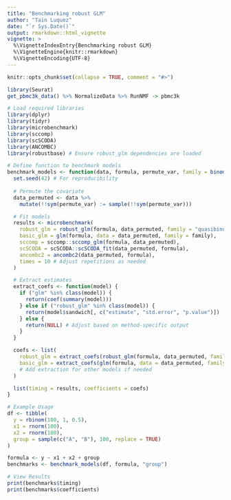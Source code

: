 ```yaml
---
title: "Benchmarking robust GLM"
author: "Tain Luquez"
date: "`r Sys.Date()`"
output: rmarkdown::html_vignette
vignette: >
  %\VignetteIndexEntry{Benchmarking robust GLM}
  %\VignetteEngine{knitr::rmarkdown}
  %\VignetteEncoding{UTF-8}
---
```


```r
knitr::opts_chunk$set(collapse = TRUE, comment = "#>")
```

```r
library(Seurat)
get_pbmc3k_data() %>% NormalizeData %>% RunNMF -> pbmc3k

# Load required libraries
library(dplyr)
library(tidyr)
library(microbenchmark)
library(sccomp)
library(scSCODA)
library(ANCOMBC)
library(robustbase) # Ensure robust_glm dependencies are loaded

# Define function to benchmark models
benchmark_models <- function(data, formula, permute_var, family = binomial()) {
  set.seed(42) # For reproducibility
  
  # Permute the covariate
  data_permuted <- data %>%
    mutate(!!sym(permute_var) := sample(!!sym(permute_var)))

  # Fit models
  results <- microbenchmark(
    robust_glm = robust_glm(formula, data_permuted, family = "quasibinomial"),
    basic_glm = glm(formula, data = data_permuted, family = family),
    sccomp = sccomp::sccomp_glm(formula, data_permuted),
    scSCODA = scSCODA::scSCODA_fit(data_permuted, formula),
    ancombc2 = ancombc2(data_permuted, formula),
    times = 10 # Adjust repetitions as needed
  )

  # Extract estimates
  extract_coefs <- function(model) {
    if ("glm" %in% class(model)) {
      return(coef(summary(model)))
    } else if ("robust_glm" %in% class(model)) {
      return(model$sandwich[, c("estimate", "std.error", "p.value")])
    } else {
      return(NULL) # Adjust based on method-specific output
    }
  }

  coefs <- list(
    robust_glm = extract_coefs(robust_glm(formula, data_permuted, family = "quasibinomial")),
    basic_glm = extract_coefs(glm(formula, data = data_permuted, family = family))
    # Add extraction for other models if needed
  )

  list(timing = results, coefficients = coefs)
}

# Example Usage
df <- tibble(
  y = rbinom(100, 1, 0.5),
  x1 = rnorm(100),
  x2 = rnorm(100),
  group = sample(c("A", "B"), 100, replace = TRUE)
)

formula <- y ~ x1 + x2 + group
benchmarks <- benchmark_models(df, formula, "group")

# View Results
print(benchmarks$timing)
print(benchmarks$coefficients)

```
